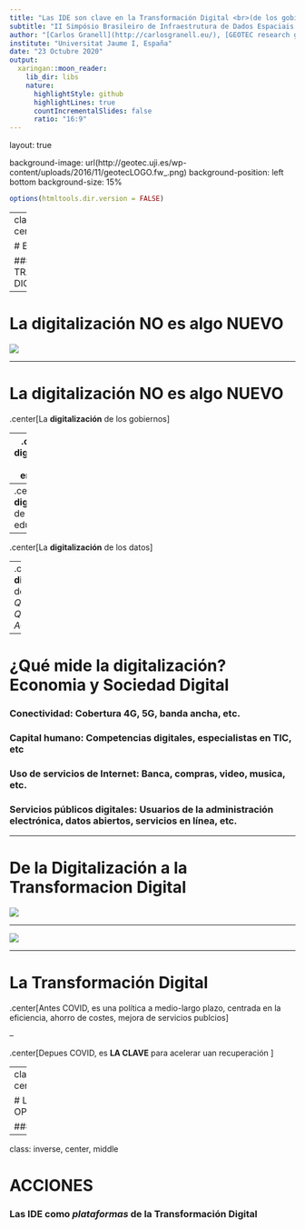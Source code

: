 ```yaml
---
title: "Las IDE son clave en la Transformación Digital <br>(de los gobiernos)"
subtitle: "II Simpósio Brasileiro de Infraestrutura de Dados Espaciais <br><small>[SBIDE'20](https://inde.gov.br/simposio-12-anos/sbide-home.html)</small>"
author: "[Carlos Granell](http://carlosgranell.eu/), [GEOTEC research group](http://geotec.uji.es/)"
institute: "Universitat Jaume I, España"
date: "23 Octubre 2020"
output:
  xaringan::moon_reader:
    lib_dir: libs
    nature:
      highlightStyle: github
      highlightLines: true
      countIncrementalSlides: false
      ratio: "16:9"
---
```


layout: true

background-image: url(http://geotec.uji.es/wp-content/uploads/2016/11/geotecLOGO.fw_.png)
background-position: left bottom
background-size: 15%


```r
options(htmltools.dir.version = FALSE)
```

---
class: inverse, center, middle

# EL DESAFIO

### TRANSFORMACIÓN DIGITAL 

---

# La digitalización NO es algo NUEVO

![](figs/portada-digitalizacion.jpg)

---

# La digitalización NO es algo NUEVO

.center[La __digitalización__ de los gobiernos]

-- 
.center[La __digitalización__ de las empresas]

-- 
.center[La __digitalización__ de la educación]

--
.center[La __digitalización__ de los datos]

--
.center[La __digitalización__ de _PON LO QUE QUIERAS AQUÍ_]


--- 

# ¿Qué mide la digitalización? Economia y Sociedad Digital

### Conectividad: Cobertura 4G, 5G, banda ancha, etc.

### Capital humano: Competencias digitales, especialistas en TIC, etc 

### Uso de servicios de Internet: Banca, compras, video, musica, etc. 

### __Servicios públicos digitales__: Usuarios de la administración electrónica, datos abiertos, servicios en línea, etc.  

--- 

# De la Digitalización a la Transformacion Digital 

![](figs/image1-7.png)


---

![](figs/digital-transformation-meme.png)


--- 

# La Transformación Digital 

.center[Antes COVID, es una política a medio-largo plazo, centrada en la eficiencia, ahorro de costes, mejora de servicios publcios]

--

.center[Depues COVID, es __LA CLAVE__ para acelerar uan recuperación ]


---
class: inverse, center, middle

# LA OPORTUNIDAD

### Las IDE




---
class: inverse, center, middle

# ACCIONES 

### Las IDE como _plataformas_ de la Transformación Digital




